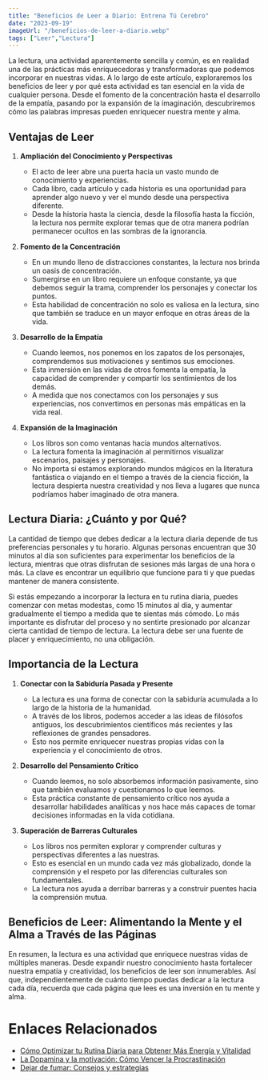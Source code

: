 ```yaml
---
title: "Beneficios de Leer a Diario: Entrena Tú Cerebro"
date: "2023-09-19"
imageUrl: "/beneficios-de-leer-a-diario.webp"
tags: ["Leer","Lectura"]
---
```


<CustomImage
  src="https://raw.githubusercontent.com/sebiten/posts/main/images/beneficios-de-leer-a-diario.webp"
  alt="Beneficios de Leer a Diario: Entrena Tú Cerebro"
/>

La lectura, una actividad aparentemente sencilla y común, es en realidad una de las prácticas más enriquecedoras y transformadoras que podemos incorporar en nuestras vidas. A lo largo de este artículo, exploraremos los beneficios de leer y por qué esta actividad es tan esencial en la vida de cualquier persona. Desde el fomento de la concentración hasta el desarrollo de la empatía, pasando por la expansión de la imaginación, descubriremos cómo las palabras impresas pueden enriquecer nuestra mente y alma.

## Ventajas de Leer

1. **Ampliación del Conocimiento y Perspectivas**

   - El acto de leer abre una puerta hacia un vasto mundo de conocimiento y experiencias.
   - Cada libro, cada artículo y cada historia es una oportunidad para aprender algo nuevo y ver el mundo desde una perspectiva diferente.
   - Desde la historia hasta la ciencia, desde la filosofía hasta la ficción, la lectura nos permite explorar temas que de otra manera podrían permanecer ocultos en las sombras de la ignorancia.

2. **Fomento de la Concentración**

   - En un mundo lleno de distracciones constantes, la lectura nos brinda un oasis de concentración.
   - Sumergirse en un libro requiere un enfoque constante, ya que debemos seguir la trama, comprender los personajes y conectar los puntos.
   - Esta habilidad de concentración no solo es valiosa en la lectura, sino que también se traduce en un mayor enfoque en otras áreas de la vida.

3. **Desarrollo de la Empatía**

   - Cuando leemos, nos ponemos en los zapatos de los personajes, comprendemos sus motivaciones y sentimos sus emociones.
   - Esta inmersión en las vidas de otros fomenta la empatía, la capacidad de comprender y compartir los sentimientos de los demás.
   - A medida que nos conectamos con los personajes y sus experiencias, nos convertimos en personas más empáticas en la vida real.

4. **Expansión de la Imaginación**
   - Los libros son como ventanas hacia mundos alternativos.
   - La lectura fomenta la imaginación al permitirnos visualizar escenarios, paisajes y personajes.
   - No importa si estamos explorando mundos mágicos en la literatura fantástica o viajando en el tiempo a través de la ciencia ficción, la lectura despierta nuestra creatividad y nos lleva a lugares que nunca podríamos haber imaginado de otra manera.

## Lectura Diaria: ¿Cuánto y por Qué?

La cantidad de tiempo que debes dedicar a la lectura diaria depende de tus preferencias personales y tu horario. Algunas personas encuentran que 30 minutos al día son suficientes para experimentar los beneficios de la lectura, mientras que otras disfrutan de sesiones más largas de una hora o más. La clave es encontrar un equilibrio que funcione para ti y que puedas mantener de manera consistente.

Si estás empezando a incorporar la lectura en tu rutina diaria, puedes comenzar con metas modestas, como 15 minutos al día, y aumentar gradualmente el tiempo a medida que te sientas más cómodo. Lo más importante es disfrutar del proceso y no sentirte presionado por alcanzar cierta cantidad de tiempo de lectura. La lectura debe ser una fuente de placer y enriquecimiento, no una obligación.

## Importancia de la Lectura

1. **Conectar con la Sabiduría Pasada y Presente**

   - La lectura es una forma de conectar con la sabiduría acumulada a lo largo de la historia de la humanidad.
   - A través de los libros, podemos acceder a las ideas de filósofos antiguos, los descubrimientos científicos más recientes y las reflexiones de grandes pensadores.
   - Esto nos permite enriquecer nuestras propias vidas con la experiencia y el conocimiento de otros.

2. **Desarrollo del Pensamiento Crítico**

   - Cuando leemos, no solo absorbemos información pasivamente, sino que también evaluamos y cuestionamos lo que leemos.
   - Esta práctica constante de pensamiento crítico nos ayuda a desarrollar habilidades analíticas y nos hace más capaces de tomar decisiones informadas en la vida cotidiana.

3. **Superación de Barreras Culturales**
   - Los libros nos permiten explorar y comprender culturas y perspectivas diferentes a las nuestras.
   - Esto es esencial en un mundo cada vez más globalizado, donde la comprensión y el respeto por las diferencias culturales son fundamentales.
   - La lectura nos ayuda a derribar barreras y a construir puentes hacia la comprensión mutua.

## Beneficios de Leer: Alimentando la Mente y el Alma a Través de las Páginas

En resumen, la lectura es una actividad que enriquece nuestras vidas de múltiples maneras. Desde expandir nuestro conocimiento hasta fortalecer nuestra empatía y creatividad, los beneficios de leer son innumerables. Así que, independientemente de cuánto tiempo puedas dedicar a la lectura cada día, recuerda que cada página que lees es una inversión en tu mente y alma.

# Enlaces Relacionados

- [Cómo Optimizar tu Rutina Diaria para Obtener Más Energía y Vitalidad](https://abelardo.blog/posts/energia-y-vitalidad)
- [La Dopamina y la motivación: Cómo Vencer la Procrastinación](https://abelardo.blog/posts/importancia-de-la-dopamina-en-la-motivacion)
- [Dejar de fumar: Consejos y estrategias](https://abelardo.blog/posts/dejar-de-fumar-consejos)

